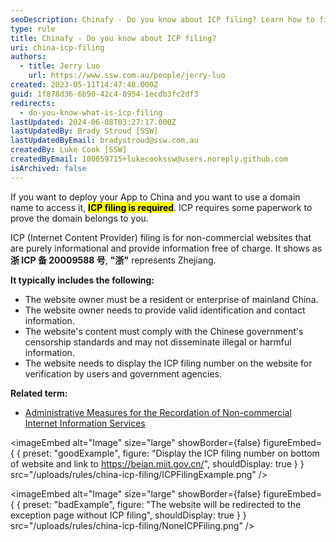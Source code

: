 ```yaml
---
seoDescription: Chinafy - Do you know about ICP filing? Learn how to file an ICP application for your non-commercial website and access China with a domain name. Get insights into ICP requirements, including registration, verification, and display of the filing number.
type: rule
title: Chinafy - Do you know about ICP filing?
uri: china-icp-filing
authors:
  - title: Jerry Luo
    url: https://www.ssw.com.au/people/jerry-luo
created: 2023-05-11T14:47:48.000Z
guid: 1f878d36-6b90-42c4-8954-1ecdb3fc2df3
redirects:
  - do-you-know-what-is-icp-filing
lastUpdated: 2024-06-08T03:27:17.000Z
lastUpdatedBy: Brady Stroud [SSW]
lastUpdatedByEmail: bradystroud@ssw.com.au
createdBy: Luke Cook [SSW]
createdByEmail: 100659715+lukecookssw@users.noreply.github.com
isArchived: false
---
```


If you want to deploy your App to China and you want to use a domain name to access it, <mark>**ICP filing is required**</mark>. ICP requires some paperwork to prove the domain belongs to you.

ICP (Internet Content Provider) filing is for non-commercial websites that are purely informational and provide information free of charge. It shows as **浙 ICP 备 20009588 号**, **"浙"** represents Zhejiang.

**It typically includes the following:**

- The website owner must be a resident or enterprise of mainland China.
- The website owner needs to provide valid identification and contact information.
- The website's content must comply with the Chinese government's censorship standards and may not disseminate illegal or harmful information.
- The website needs to display the ICP filing number on the website for verification by users and government agencies.

**Related term:**

- [Administrative Measures for the Recordation of Non-commercial Internet Information Services](https://www.wayaglobal.com/icpknowledge1.html)

<imageEmbed
  alt="Image"
  size="large"
  showBorder={false}
  figureEmbed={ {
    preset: "goodExample",
    figure: "Display the ICP filing number on bottom of website and link to https://beian.miit.gov.cn/",
    shouldDisplay: true
  } }
  src="/uploads/rules/china-icp-filing/ICPFilingExample.png"
/>

<imageEmbed
  alt="Image"
  size="large"
  showBorder={false}
  figureEmbed={ {
    preset: "badExample",
    figure: "The website will be redirected to the exception page without ICP filing",
    shouldDisplay: true
  } }
  src="/uploads/rules/china-icp-filing/NoneICPFiling.png"
/>
